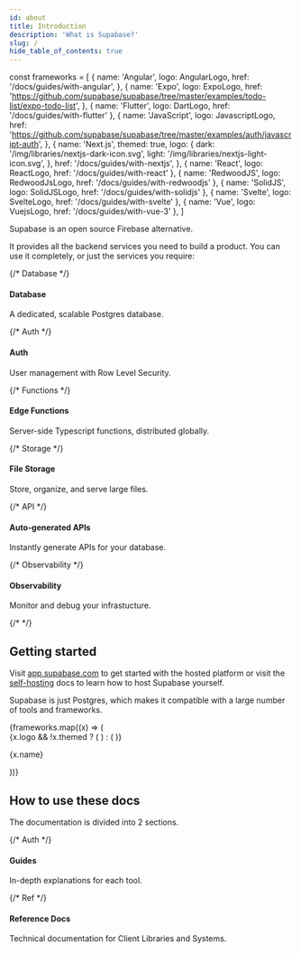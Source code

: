 ```yaml
---
id: about
title: Introduction
description: 'What is Supabase?'
slug: /
hide_table_of_contents: true
---
```



const frameworks = [
  {
    name: 'Angular',
    logo: AngularLogo,
    href: '/docs/guides/with-angular',
  },
  {
    name: 'Expo',
    logo: ExpoLogo,
    href: 'https://github.com/supabase/supabase/tree/master/examples/todo-list/expo-todo-list',
  },
  { name: 'Flutter', logo: DartLogo, href: '/docs/guides/with-flutter' },
  {
    name: 'JavaScript',
    logo: JavascriptLogo,
    href: 'https://github.com/supabase/supabase/tree/master/examples/auth/javascript-auth',
  },
  {
    name: 'Next.js',
    themed: true,
    logo: {
      dark: '/img/libraries/nextjs-dark-icon.svg',
      light: '/img/libraries/nextjs-light-icon.svg',
    },
    href: '/docs/guides/with-nextjs',
  },
  { name: 'React', logo: ReactLogo, href: '/docs/guides/with-react' },
  { name: 'RedwoodJS', logo: RedwoodJsLogo, href: '/docs/guides/with-redwoodjs' },
  { name: 'SolidJS', logo: SolidJSLogo, href: '/docs/guides/with-solidjs' },
  { name: 'Svelte', logo: SvelteLogo, href: '/docs/guides/with-svelte' },
  { name: 'Vue', logo: VuejsLogo, href: '/docs/guides/with-vue-3' },
]

Supabase is an open source Firebase alternative.

It provides all the backend services you need to build a product. You can use it completely, or just the services you require:

<div class="container" style={{ padding: 0 }}>
  <div class="row is-multiline">
    {/* Database */}
    <div class="col col--6">
      <Link class="card" to="/docs/guides/database" style={{ height: '100%' }}>
        <div class="card__body">
          <h4>Database</h4>
          <p>A dedicated, scalable Postgres database.</p>
        </div>
      </Link>
    </div>
    {/* Auth */}
    <div class="col col--6">
      <Link class="card" to="/docs/guides/auth" style={{ height: '100%' }}>
        <div class="card__body">
          <h4>Auth</h4>
          <p>User management with Row Level Security.</p>
        </div>
      </Link>
    </div>
    {/* Functions */}
    <div class="col col--6">
      <Link class="card" to="/docs/guides/functions" style={{ height: '100%' }}>
        <div class="card__body">
          <h4>Edge Functions</h4>
          <p>Server-side Typescript functions, distributed globally.</p>
        </div>
      </Link>
    </div>
    {/* Storage */}
    <div class="col col--6">
      <Link class="card" to="/docs/guides/storage" style={{ height: '100%' }}>
        <div class="card__body">
          <h4>File Storage</h4>
          <p>Store, organize, and serve large files.</p>
        </div>
      </Link>
    </div>
    {/* API */}
    <div class="col col--6">
      <Link class="card" to="/docs/guides/api" style={{ height: '100%' }}>
        <div class="card__body">
          <h4>Auto-generated APIs</h4>
          <p>Instantly generate APIs for your database.</p>
        </div>
      </Link>
    </div>
    {/* Observability */}
    <div class="col col--6">
      <Link class="card" to="/docs/guides/platform/logs" style={{ height: '100%' }}>
        <div class="card__body">
          <h4>Observability</h4>
          <p>Monitor and debug your infrastucture.</p>
        </div>
      </Link>
    </div>
    {/*  */}
  </div>
</div>

## Getting started

Visit [app.supabase.com](https://app.supabase.com) to get started with the hosted platform or visit the [self-hosting](/docs/guides/hosting/overview) docs to learn how to host Supabase yourself.

Supabase is just Postgres, which makes it compatible with a large number of tools and frameworks.

<div>
  <div class="row is-multiline">
    {frameworks.map((x) => (
      <div key={x.name} class="col col--3">
        <Link class="card" to={x.href}>
          <div class="card__body" style={{ display: 'flex', gap: 20, alignItems: 'center' }}>
            {x.logo && !x.themed ? (
              <x.logo width="20" alt={x.name} style={{ display: 'block', maxHeight: 20 }} />
            ) : (
              <ThemedImage
                style={{ display: 'block', maxHeight: 20 }}
                alt={x.name}
                width="20"
                sources={{
                  light: useBaseUrl(x.logo.light),
                  dark: useBaseUrl(x.logo.dark),
                }}
              />
            )}
            <p>{x.name}</p>
          </div>
        </Link>
      </div>
    ))}
  </div>
</div>

## How to use these docs

The documentation is divided into 2 sections.

<div class="container" style={{ padding: 0 }}>
  <div class="row is-multiline">
    {/* Auth */}
    <div class="col col--6">
      <Link class="card" to="/docs/" style={{ height: '100%' }}>
        <div class="card__body">
          <h4>Guides</h4>
          <p>In-depth explanations for each tool.</p>
        </div>
      </Link>
    </div>
    {/* Ref */}
    <div class="col col--6">
      <Link class="card" to="/docs/reference/javascript/supabase-client" style={{ height: '100%' }}>
        <div class="card__body">
          <h4>Reference Docs</h4>
          <p>Technical documentation for Client Libraries and Systems.</p>
        </div>
      </Link>
    </div>
  </div>
</div>
